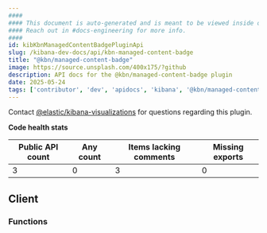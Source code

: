 ```yaml
---
####
#### This document is auto-generated and is meant to be viewed inside our experimental, new docs system.
#### Reach out in #docs-engineering for more info.
####
id: kibKbnManagedContentBadgePluginApi
slug: /kibana-dev-docs/api/kbn-managed-content-badge
title: "@kbn/managed-content-badge"
image: https://source.unsplash.com/400x175/?github
description: API docs for the @kbn/managed-content-badge plugin
date: 2025-05-24
tags: ['contributor', 'dev', 'apidocs', 'kibana', '@kbn/managed-content-badge']
---
```




Contact [@elastic/kibana-visualizations](https://github.com/orgs/elastic/teams/kibana-visualizations) for questions regarding this plugin.

**Code health stats**

| Public API count  | Any count | Items lacking comments | Missing exports |
|-------------------|-----------|------------------------|-----------------|
| 3 | 0 | 3 | 0 |

## Client

### Functions
<DocDefinitionList data={kbnManagedContentBadgeObj.client.functions}/>

